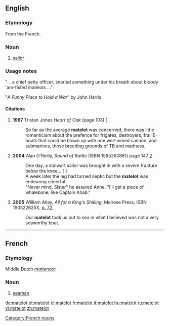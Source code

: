 ==English==

===Etymology===
From the French.

===Noun===
{{en-noun}}

# {{italbrac|UK}} [[sailor]]

===Usage notes===
"... a chief petty officer, snarled something under his breath about bloody 'am-fisted matelots ..."

"''A Funny Place to Hold a War''" by John Harris

====Citations====
#'''1997''' Tristan Jones ''Heart of Oak'' (page 103) [http://books.google.com/books?vid=ISBN1574090194&id=v_KgYDwH9lsC&pg=PA103&lpg=PA103&dq=matelot+ship&sig=QDHI9me2dRfGRDYt2XzON6viuZQ]
#:So far as the average '''matelot''' was concerned, there was little romanticism about the prefence for frigates, destroyers, frail E-boats that could be blown up with one well-aimed cannon, and submarines, those breeding grounds of TB and madness.
#'''2004''' Alan O'Reilly, ''Sound of Battle'' (ISBN 1595262881) page 147 [http://books.google.com/books?vid=ISBN1595262881&id=Ay-iHQZ2WhYC&pg=PA147&lpg=PA147&ots=R6gmjSkYEd&dq=%22the+leg+had+turned+septic+but+the+matelot+was+endearingly+cheerful%22&sig=3XHH4iipBoTF6vJJPDgM-3u293U]
#:One day, a stalwart sailor was brought in with a severe fracture below the knee... [ ]
#:A week later the leg had turned septic but the '''matelot''' was endearing cheerful.
#:"Never mind, Sister" he assured Anne. "I'll get a piece of whalebone, like Captain Ahab."
#'''2005''' William Atlay, ''All for a King's Shilling'', Melrose Press, ISBN 190522625X, [http://books.google.com/books?vid=ISBN190522625X&id=1CzRwj5CHLQC&pg=PA72&lpg=PA72&dq=matelot&num=100&sig=6OZxOLjHkI3yBWPKTDz6vr4WISk p. 72], 
#: Our '''matelot''' took us out to sea in what I believed was not a very seaworthy boat. 

----

==French==

===Etymology===
Middle Dutch ''[[mattenoot]]''

===Noun===
{{fr-noun|m}}

# [[seaman]]

[[Category:French nouns]]

[[de:matelot]]
[[et:matelot]]
[[el:matelot]]
[[fr:matelot]]
[[it:matelot]]
[[hu:matelot]]
[[ru:matelot]]
[[vi:matelot]]
[[zh:matelot]]